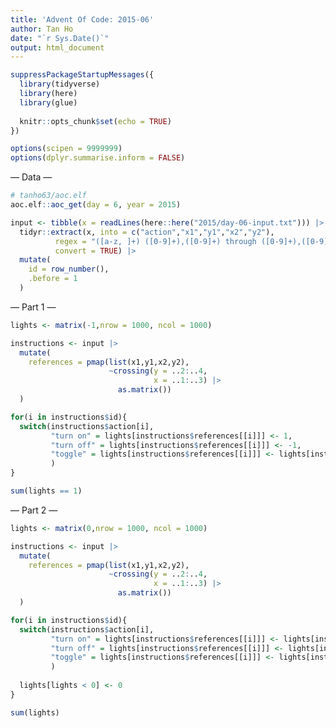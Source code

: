 ```yaml
---
title: 'Advent Of Code: 2015-06'
author: Tan Ho
date: "`r Sys.Date()`"
output: html_document
---
```


```r
suppressPackageStartupMessages({
  library(tidyverse)
  library(here)
  library(glue)
  
  knitr::opts_chunk$set(echo = TRUE)
})

options(scipen = 9999999)
options(dplyr.summarise.inform = FALSE)
```

--- Data ---

```r
# tanho63/aoc.elf
aoc.elf::aoc_get(day = 6, year = 2015)
```

```r
input <- tibble(x = readLines(here::here("2015/day-06-input.txt"))) |> 
  tidyr::extract(x, into = c("action","x1","y1","x2","y2"),
          regex = "([a-z, ]+) ([0-9]+),([0-9]+) through ([0-9]+),([0-9]+)",
          convert = TRUE) |> 
  mutate(
    id = row_number(),
    .before = 1
  )
```

--- Part 1 ---

```r
lights <- matrix(-1,nrow = 1000, ncol = 1000)

instructions <- input |> 
  mutate(
    references = pmap(list(x1,y1,x2,y2),
                      ~crossing(y = ..2:..4,
                                x = ..1:..3) |> 
                        as.matrix())
  )

for(i in instructions$id){
  switch(instructions$action[i],
         "turn on" = lights[instructions$references[[i]]] <- 1,
         "turn off" = lights[instructions$references[[i]]] <- -1,
         "toggle" = lights[instructions$references[[i]]] <- lights[instructions$references[[i]]] * -1
         )
}

sum(lights == 1)

```

--- Part 2 ---

```r
lights <- matrix(0,nrow = 1000, ncol = 1000)

instructions <- input |> 
  mutate(
    references = pmap(list(x1,y1,x2,y2),
                      ~crossing(y = ..2:..4,
                                x = ..1:..3) |> 
                        as.matrix())
  )

for(i in instructions$id){
  switch(instructions$action[i],
         "turn on" = lights[instructions$references[[i]]] <- lights[instructions$references[[i]]] + 1,
         "turn off" = lights[instructions$references[[i]]] <- lights[instructions$references[[i]]] -1,
         "toggle" = lights[instructions$references[[i]]] <- lights[instructions$references[[i]]] + 2
         )
  
  lights[lights < 0] <- 0
}

sum(lights)
```

